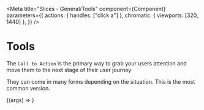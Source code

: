 
<Meta
  title="Slices - General/Tools"
  component={Component}
  parameters={{
    actions: { handles: ["click a"] },
    chromatic: { viewports: [320, 1440] },
  }}
/>

# Tools

The `Call to Action` is the primary way to grab your users attention and move them to the next stage of their user journey

They can come in many forms depending on the situation. This is the most common version.

<Preview withToolbar>
  <Story name="Tools" args={mocks}>
    {(args) => <Component {...args} />}
  </Story>
  <div />
</Preview>

<ArgsTable story="Tools" />
